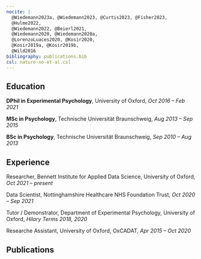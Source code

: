 ```yaml
---
nocite: |
  @Wiedemann2023a, @Wiedemann2023, @Curtis2023, @Fisher2023,
  @Hulme2022,
  @Wiedemann2022, @Beierl2021,
  @Wiedemann2020, @Wiedemann2020a,
  @LorenzoLuaces2020, @Kosir2020,
  @Kosir2019a, @Kosir2019b,
  @Wild2016
bibliography: publications.bib
csl: nature-no-et-al.csl  
---
```


## Education

**DPhil in Experimental Psychology**, University of Oxford, *Oct 2016 -- Feb 2021*

**MSc in Psychology**, Technische Universität Braunschweig, *Aug 2013 -- Sep 2015*

**BSc in Psychology**, Technische Universität Braunschweig, *Sep 2010 -- Aug 2013*

## Experience

Researcher, Bennett Institute for Applied Data Science, University of Oxford, *Oct 2021 -- present*

Data Scientist, Nottinghamshire Healthcare NHS Foundation Trust, *Oct 2020 -- Sep 2021*

Tutor / Demonstrator, Department of Experimental Psychology, University of Oxford, *Hilary Terms 2018, 2020*

Researche Assistant, University of Oxford, OxCADAT, *Apr 2015 -- Oct 2020*

## Publications

::: {#refs}
:::
